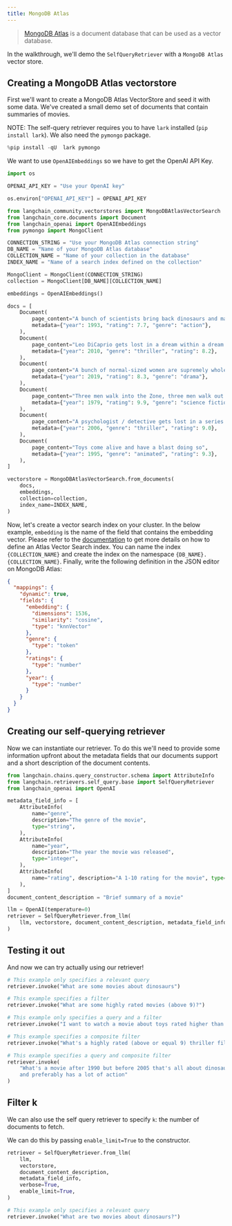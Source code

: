 ```yaml
---
title: MongoDB Atlas
---
```


>[MongoDB Atlas](https://www.mongodb.com/) is a document database that can be
used as a vector database.

In the walkthrough, we'll demo the `SelfQueryRetriever` with a `MongoDB Atlas` vector store.

## Creating a MongoDB Atlas vectorstore

First we'll want to create a MongoDB Atlas VectorStore and seed it with some data. We've created a small demo set of documents that contain summaries of movies.

NOTE: The self-query retriever requires you to have `lark` installed (`pip install lark`). We also need the `pymongo` package.

```python
%pip install -qU  lark pymongo
```

We want to use `OpenAIEmbeddings` so we have to get the OpenAI API Key.

```python
import os

OPENAI_API_KEY = "Use your OpenAI key"

os.environ["OPENAI_API_KEY"] = OPENAI_API_KEY
```

```python
from langchain_community.vectorstores import MongoDBAtlasVectorSearch
from langchain_core.documents import Document
from langchain_openai import OpenAIEmbeddings
from pymongo import MongoClient

CONNECTION_STRING = "Use your MongoDB Atlas connection string"
DB_NAME = "Name of your MongoDB Atlas database"
COLLECTION_NAME = "Name of your collection in the database"
INDEX_NAME = "Name of a search index defined on the collection"

MongoClient = MongoClient(CONNECTION_STRING)
collection = MongoClient[DB_NAME][COLLECTION_NAME]

embeddings = OpenAIEmbeddings()
```

```python
docs = [
    Document(
        page_content="A bunch of scientists bring back dinosaurs and mayhem breaks loose",
        metadata={"year": 1993, "rating": 7.7, "genre": "action"},
    ),
    Document(
        page_content="Leo DiCaprio gets lost in a dream within a dream within a dream within a ...",
        metadata={"year": 2010, "genre": "thriller", "rating": 8.2},
    ),
    Document(
        page_content="A bunch of normal-sized women are supremely wholesome and some men pine after them",
        metadata={"year": 2019, "rating": 8.3, "genre": "drama"},
    ),
    Document(
        page_content="Three men walk into the Zone, three men walk out of the Zone",
        metadata={"year": 1979, "rating": 9.9, "genre": "science fiction"},
    ),
    Document(
        page_content="A psychologist / detective gets lost in a series of dreams within dreams within dreams and Inception reused the idea",
        metadata={"year": 2006, "genre": "thriller", "rating": 9.0},
    ),
    Document(
        page_content="Toys come alive and have a blast doing so",
        metadata={"year": 1995, "genre": "animated", "rating": 9.3},
    ),
]

vectorstore = MongoDBAtlasVectorSearch.from_documents(
    docs,
    embeddings,
    collection=collection,
    index_name=INDEX_NAME,
)
```

Now, let's create a vector search index on your cluster. In the below example, `embedding` is the name of the field that contains the embedding vector. Please refer to the [documentation](https://www.mongodb.com/docs/atlas/atlas-search/field-types/knn-vector) to get more details on how to define an Atlas Vector Search index.
You can name the index `{COLLECTION_NAME}` and create the index on the namespace `{DB_NAME}.{COLLECTION_NAME}`. Finally, write the following definition in the JSON editor on MongoDB Atlas:

```json
{
  "mappings": {
    "dynamic": true,
    "fields": {
      "embedding": {
        "dimensions": 1536,
        "similarity": "cosine",
        "type": "knnVector"
      },
      "genre": {
        "type": "token"
      },
      "ratings": {
        "type": "number"
      },
      "year": {
        "type": "number"
      }
    }
  }
}
```

## Creating our self-querying retriever

Now we can instantiate our retriever. To do this we'll need to provide some information upfront about the metadata fields that our documents support and a short description of the document contents.

```python
from langchain.chains.query_constructor.schema import AttributeInfo
from langchain.retrievers.self_query.base import SelfQueryRetriever
from langchain_openai import OpenAI

metadata_field_info = [
    AttributeInfo(
        name="genre",
        description="The genre of the movie",
        type="string",
    ),
    AttributeInfo(
        name="year",
        description="The year the movie was released",
        type="integer",
    ),
    AttributeInfo(
        name="rating", description="A 1-10 rating for the movie", type="float"
    ),
]
document_content_description = "Brief summary of a movie"
```

```python
llm = OpenAI(temperature=0)
retriever = SelfQueryRetriever.from_llm(
    llm, vectorstore, document_content_description, metadata_field_info, verbose=True
)
```

## Testing it out

And now we can try actually using our retriever!

```python
# This example only specifies a relevant query
retriever.invoke("What are some movies about dinosaurs")
```

```python
# This example specifies a filter
retriever.invoke("What are some highly rated movies (above 9)?")
```

```python
# This example only specifies a query and a filter
retriever.invoke("I want to watch a movie about toys rated higher than 9")
```

```python
# This example specifies a composite filter
retriever.invoke("What's a highly rated (above or equal 9) thriller film?")
```

```python
# This example specifies a query and composite filter
retriever.invoke(
    "What's a movie after 1990 but before 2005 that's all about dinosaurs, \
    and preferably has a lot of action"
)
```

## Filter k

We can also use the self query retriever to specify `k`: the number of documents to fetch.

We can do this by passing `enable_limit=True` to the constructor.

```python
retriever = SelfQueryRetriever.from_llm(
    llm,
    vectorstore,
    document_content_description,
    metadata_field_info,
    verbose=True,
    enable_limit=True,
)
```

```python
# This example only specifies a relevant query
retriever.invoke("What are two movies about dinosaurs?")
```
